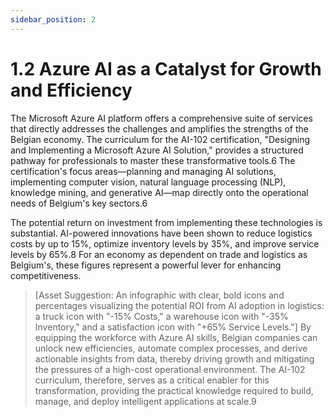 ```yaml
---
sidebar_position: 2
---
```

# 1.2 Azure AI as a Catalyst for Growth and Efficiency

The Microsoft Azure AI platform offers a comprehensive suite of services that directly addresses the challenges and amplifies the strengths of the Belgian economy. The curriculum for the AI-102 certification, "Designing and Implementing a Microsoft Azure AI Solution," provides a structured pathway for professionals to master these transformative tools.6 The certification's focus areas—planning and managing AI solutions, implementing computer vision, natural language processing (NLP), knowledge mining, and generative AI—map directly onto the operational needs of Belgium's key sectors.6

The potential return on investment from implementing these technologies is substantial. AI-powered innovations have been shown to reduce logistics costs by up to 15%, optimize inventory levels by 35%, and improve service levels by 65%.8 For an economy as dependent on trade and logistics as Belgium's, these figures represent a powerful lever for enhancing competitiveness.

> [Asset Suggestion: An infographic with clear, bold icons and percentages visualizing the potential ROI from AI adoption in logistics: a truck icon with "-15% Costs," a warehouse icon with "-35% Inventory," and a satisfaction icon with "+65% Service Levels."] By equipping the workforce with Azure AI skills, Belgian companies can unlock new efficiencies, automate complex processes, and derive actionable insights from data, thereby driving growth and mitigating the pressures of a high-cost operational environment. The AI-102 curriculum, therefore, serves as a critical enabler for this transformation, providing the practical knowledge required to build, manage, and deploy intelligent applications at scale.9
